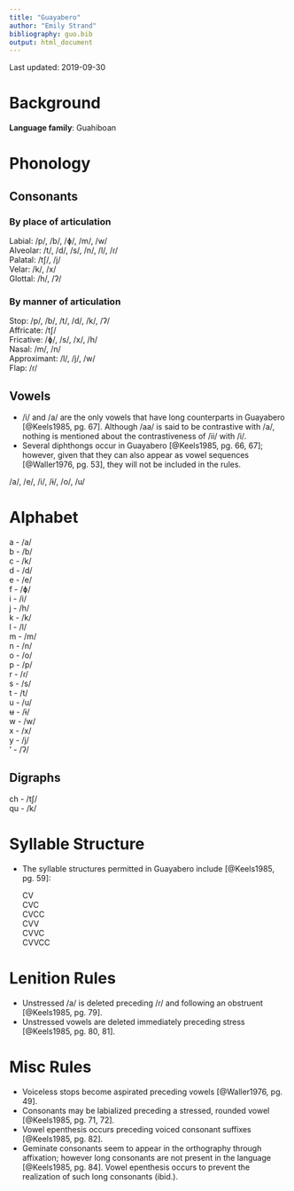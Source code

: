 ```yaml
---
title: "Guayabero"
author: "Emily Strand"
bibliography: guo.bib
output: html_document
---
```


Last updated: 2019-09-30

# Background

**Language family**: Guahiboan

# Phonology

## Consonants

### By place of articulation

Labial: /p/, /b/, /ɸ/, /m/, /w/  
Alveolar: /t/, /d/, /s/, /n/, /l/, /ɾ/  
Palatal: /tʃ/, /j/  
Velar: /k/, /x/  
Glottal: /h/, /ʔ/  

### By manner of articulation

Stop: /p/, /b/, /t/, /d/, /k/, /ʔ/  
Affricate: /tʃ/  
Fricative: /ɸ/, /s/, /x/, /h/  
Nasal: /m/, /n/  
Approximant: /l/, /j/, /w/  
Flap: /ɾ/  

## Vowels

* /i/ and /a/ are the only vowels that have long counterparts in Guayabero [@Keels1985, pg. 67]. Although /aa/ is said to be contrastive with /a/, nothing is mentioned about the contrastiveness of /ii/ with /i/.
* Several diphthongs occur in Guayabero [@Keels1985, pg. 66, 67]; however, given that they can also appear as vowel sequences [@Waller1976, pg. 53], they will not be included in the rules.

/a/, /e/, /i/, /ɨ/, /o/, /u/  

# Alphabet

a - /a/  
b - /b/  
c - /k/  
d - /d/  
e - /e/  
f - /ɸ/  
i - /i/  
j - /h/  
k - /k/  
l - /l/  
m - /m/  
n - /n/  
o - /o/  
p - /p/  
r - /ɾ/  
s - /s/  
t - /t/  
u - /u/  
ʉ - /ɨ/  
w - /w/  
x - /x/  
y - /j/  
' - /ʔ/  

## Digraphs

ch - /tʃ/  
qu - /k/  


# Syllable Structure

* The syllable structures permitted in Guayabero include [@Keels1985, pg. 59]:

    CV  
    CVC  
    CVCC  
    CVV   
    CVVC   
    CVVCC  

# Lenition Rules

* Unstressed /a/ is deleted preceding /ɾ/ and following an obstruent [@Keels1985, pg. 79].
* Unstressed vowels are deleted immediately preceding stress [@Keels1985, pg. 80, 81].

# Misc Rules

* Voiceless stops become aspirated preceding vowels [@Waller1976, pg. 49].
* Consonants may be labialized preceding a stressed, rounded vowel [@Keels1985, pg. 71, 72].
* Vowel epenthesis occurs preceding voiced consonant suffixes [@Keels1985, pg. 82].
* Geminate consonants seem to appear in the orthography through affixation; however long consonants are not present in the language [@Keels1985, pg. 84]. Vowel epenthesis occurs to prevent the realization of such long consonants (ibid.). 
